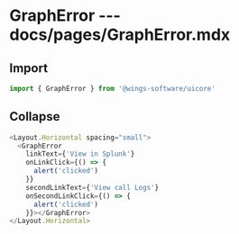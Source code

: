 # GraphError --- docs/pages/GraphError.mdx

## Import

```js
import { GraphError } from '@wings-software/uicore'
```

## Collapse

```js live=true
<Layout.Horizontal spacing="small">
  <GraphError
    linkText={'View in Splunk'}
    onLinkClick={() => {
      alert('clicked')
    }}
    secondLinkText={'View call Logs'}
    onSecondLinkClick={() => {
      alert('clicked')
    }}></GraphError>
</Layout.Horizontal>
```
